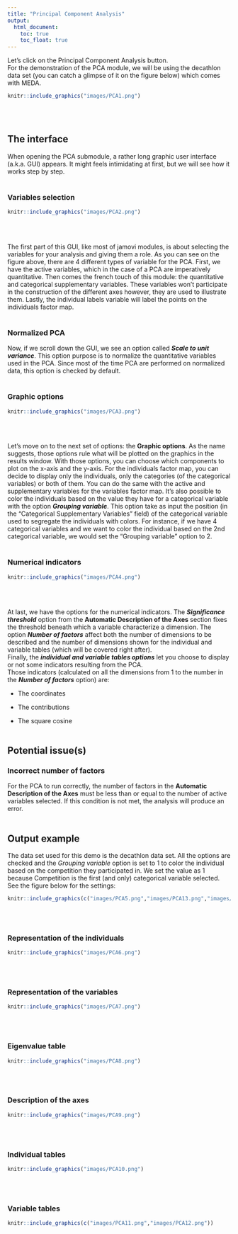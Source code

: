 ```yaml
---
title: "Principal Component Analysis"
output:
  html_document:
    toc: true
    toc_float: true
---
```


Let's click on the Principal Component Analysis button.\
For the demonstration of the PCA module, we will be using the decathlon data set (you can catch a glimpse of it on the figure below) which comes with MEDA.

```r
knitr::include_graphics("images/PCA1.png")
```
<br><br />

## **The interface**

When opening the PCA submodule, a rather long graphic user interface (a.k.a. GUI) appears.  It might feels intimidating at first, but we will see how it works step by step.
<br><br />

### Variables selection
```r
knitr::include_graphics("images/PCA2.png")
```
<br><br />

The first part of this GUI, like most of jamovi modules, is about selecting the variables for your analysis and giving them a role. As you can see on the figure above, there are 4 different types of variable for the PCA. First, we have the active variables, which in the case of a PCA are imperatively quantitative. Then comes the french touch of this module: the quantitative and categorical supplementary variables. These variables won't participate in the construction of the different axes however, they are used to illustrate them. Lastly, the individual labels variable will label the points on the individuals factor map.
<br><br />

### Normalized PCA
Now, if we scroll down the GUI, we see an option called __*Scale to unit variance*__. This option purpose is to normalize the quantitative variables used in the PCA. Since most of the time PCA are performed on normalized data, this option is checked by default.
<br><br />

### Graphic options
```r
knitr::include_graphics("images/PCA3.png")
```
<br><br />

Let's move on to the next set of options: the __Graphic options__. As the name suggests, those options rule what will be plotted on the graphics in the results window. With those options, you can choose which components to plot on the x-axis and the y-axis. For the individuals factor map, you can decide to display only the individuals, only the categories (of the categorical variables) or both of them. You can do the same with the active and supplementary variables for the variables factor map. It's also possible to color the individuals based on the value they have for a categorical variable with the option __*Grouping variable*__. This option take as input the position (in the "Categorical Supplementary Variables" field) of the categorical variable used to segregate the individuals with colors. For instance, if we have 4 categorical variables and we want to color the individual based on the 2nd categorical variable, we would set the "Grouping variable" option to 2.
<br><br />

### Numerical indicators
```r
knitr::include_graphics("images/PCA4.png")
```
<br><br />

At last, we have the options for the numerical indicators. The __*Significance threshold*__ option from the __Automatic Description of the Axes__ section fixes the threshold beneath which a variable characterize a dimension. The option __*Number of factors*__ affect both the number of dimensions to be described and the number of dimensions shown for the individual and variable tables (which will be covered right after).\
Finally, the __*individual and variable tables options*__ let you choose to display or not some indicators resulting from the PCA.\
Those indicators (calculated on all the dimensions from 1 to the number in the __*Number of factors*__ option) are:

* The coordinates

* The contributions

* The square cosine
<br><br />

## **Potential issue(s)**

### Incorrect number of factors

For the PCA to run correctly, the number of factors in the **Automatic Description of the Axes** must be less than or equal to the number of active variables selected. If this condition is not met, the analysis will produce an error.
<br><br />

## **Output example**

The data set used for this demo is the decathlon data set. All the options are checked and the *Grouping variable* option is set to 1 to color the individual based on the competition they participated in. We set the value as 1 because Competition is the first (and only) categorical variable selected.
See the figure below for the settings:
```r
knitr::include_graphics(c("images/PCA5.png","images/PCA13.png","images/PCA14.png"))
```
<br><br />

### Representation of the individuals
```r
knitr::include_graphics("images/PCA6.png")
```
<br><br />

### Representation of the variables
```r
knitr::include_graphics("images/PCA7.png")
```
<br><br />

### Eigenvalue table
```r
knitr::include_graphics("images/PCA8.png")
```
<br><br />

### Description of the axes
```r
knitr::include_graphics("images/PCA9.png")
```
<br><br />

### Individual tables
```r
knitr::include_graphics("images/PCA10.png")
```
<br><br />

### Variable tables
```r
knitr::include_graphics(c("images/PCA11.png","images/PCA12.png"))
```
<br><br />